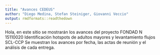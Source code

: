 ```yaml
---
title: "Avances CEDEUS"
author: "Diego Medina, Stefan Steiniger, Giovanni Veccio"
output: rmdformats::readthedown
---
```


Hola, en este sitio se mostrarán los avances del proyecto FONDAD N 15110020 Identificación hotspots de adultos mayores y levantamiento flujos SCL-CCP
Se muestran los avances por fecha, las actas de reunión y el análisis de cada entrega.

